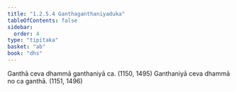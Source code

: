 ```yaml
---
title: "1.2.5.4 Ganthaganthaniyaduka"
tableOfContents: false
sidebar:
  order: 4
type: "tipitaka"
basket: "ab"
book: "dhs"
---
```



<DynamicBreadcrumb />

<Division number="51" book="dhs" bookNo="29" page="9">

<Paragraph number="129" book="dhs">
Ganthā ceva dhammā ganthaniyā ca. (<Emphasis>1150, 1495</Emphasis>)
</Paragraph>

<Paragraph number="130" book="dhs">
Ganthaniyā ceva dhammā no ca ganthā. (<Emphasis>1151, 1496</Emphasis>)
</Paragraph>
</Division>